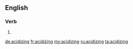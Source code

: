 ==English==

===Verb===
{{head|en|present participle}}

# {{present participle of|acidize|lang=en|nocat=1}}

[[de:acidizing]]
[[fr:acidizing]]
[[my:acidizing]]
[[ru:acidizing]]
[[ta:acidizing]]